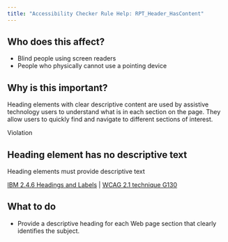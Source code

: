 ```yaml
---
title: "Accessibility Checker Rule Help: RPT_Header_HasContent"
---
```


<div className="toolHelp">
<Row>
<Column colLg={5} colMd={3} colSm={4} className="toolLeft">

## Who does this affect?

* Blind people using screen readers
* People who physically cannot use a pointing device

## Why is this important?

Heading elements with clear descriptive content are used by assistive technology users to understand what is in each section on the page. They allow users to quickly find and navigate to different sections of interest.

</Column>
<Column colLg={11} colMd={5} colSm={4} className="toolMain">

<div className="level-violation">
Violation
</div>

## Heading element has no descriptive text
Heading elements must provide descriptive text

[IBM 2.4.6 Headings and Labels](http://www.ibm.com/able/guidelines/ci162/headings_and_labels.html) | [WCAG 2.1 technique G130](https://www.w3.org/WAI/WCAG21/Techniques/general/G130)

<div id="elementLocation">
</div>

## What to do

* Provide a descriptive heading for each Web page section that clearly identifies the subject.

</Column>
</Row>
</div>

